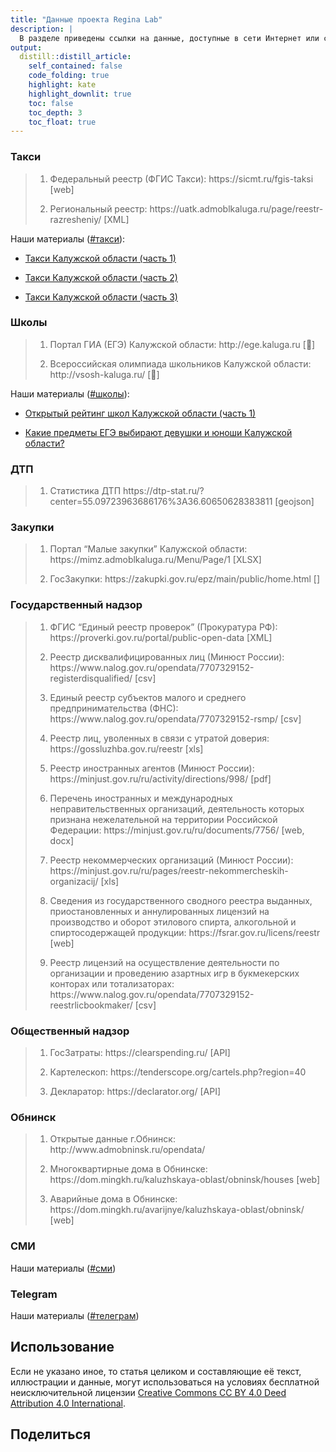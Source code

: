 ```yaml
---
title: "Данные проекта Regina Lab"
description: |
  В разделе приведены ссылки на данные, доступные в сети Интернет или собранные нами самостоятельно. Если считаете, что публикация данных нарушает ваши права или общественный порядок, уведомите нас посредством [regina.obninsk@gmail.com](mailto:regina.obninsk@gmail.com).
output:
  distill::distill_article:
    self_contained: false
    code_folding: true
    highlight: kate
    highlight_downlit: true
    toc: false
    toc_depth: 3
    toc_float: true
---
```


### Такси

> 1. Федеральный реестр (ФГИС Такси): https://sicmt.ru/fgis-taksi [web]
>
> 2. Региональный реестр: https://uatk.admoblkaluga.ru/page/reestr-razresheniy/ [XML]

Наши материалы ([#такси](https://reginaobninsklab.github.io/#category:%D1%82%D0%B0%D0%BA%D1%81%D0%B8)):

- [Такси Калужской области (часть 1)](https://reginaobninsklab.github.io/posts/kaluga-taxi-part1/)

- [Такси Калужской области (часть 2)](https://reginaobninsklab.github.io/posts/kaluga-taxi-part2/)

- [Такси Калужской области (часть 3)](https://reginaobninsklab.github.io/posts/kaluga-taxi-part3/)

### Школы

> 1. Портал ГИА (ЕГЭ) Калужской области: http://ege.kaluga.ru [🙈]
>
> 2. Всероссийская олимпиада школьников Калужской области: http://vsosh-kaluga.ru/ [🙈]

Наши материалы ([#школы](https://reginaobninsklab.github.io/#category:%D1%88%D0%BA%D0%BE%D0%BB%D1%8B)):

- [Открытый рейтинг школ Калужской области (часть 1)](https://reginaobninsklab.github.io/posts/kaluga-schools-rank-part1/)

- [Какие предметы ЕГЭ выбирают девушки и юноши Калужской области?](https://reginaobninsklab.github.io/posts/kaluga-gender-gia/)

### ДТП

> 1. Статистика ДТП https://dtp-stat.ru/?center=55.09723963686176%3A36.60650628383811 [geojson]

### Закупки 

> 1. Портал "Малые закупки" Калужской области: https://mimz.admoblkaluga.ru/Menu/Page/1 [XLSX]
>
> 2. ГосЗакупки: https://zakupki.gov.ru/epz/main/public/home.html []

### Государственный надзор

> 1. ФГИС "Единый реестр проверок" (Прокуратура РФ): https://proverki.gov.ru/portal/public-open-data [XML]
>
> 3. Реестр дисквалифицированных лиц (Минюст России): https://www.nalog.gov.ru/opendata/7707329152-registerdisqualified/ [csv]
>
> 4. Единый реестр субъектов малого и среднего предпринимательства (ФНС): https://www.nalog.gov.ru/opendata/7707329152-rsmp/ [csv]
>
> 5. Реестр лиц, уволенных в связи с утратой доверия: https://gossluzhba.gov.ru/reestr [xls]
>
> 6. Реестр иностранных агентов (Минюст России): https://minjust.gov.ru/ru/activity/directions/998/ [pdf]
>
> 7. Перечень иностранных и международных неправительственных организаций, деятельность которых признана нежелательной на территории Российской Федерации: https://minjust.gov.ru/ru/documents/7756/ [web, docx]
>
> 8. Реестр некоммерческих организаций (Минюст России): https://minjust.gov.ru/ru/pages/reestr-nekommercheskih-organizacij/ [xls]
>
> 9. Сведения из государственного сводного реестра выданных, приостановленных и аннулированных лицензий на производство и оборот этилового спирта, алкогольной и спиртосодержащей продукции: https://fsrar.gov.ru/licens/reestr [web]
> 10. Реестр лицензий на осуществление деятельности по организации и проведению азартных игр в букмекерских конторах или тотализаторах: https://www.nalog.gov.ru/opendata/7707329152-reestrlicbookmaker/ [csv]

### Общественный надзор

> 1. ГосЗатраты: https://clearspending.ru/ [API]
>
> 2. Картелескоп: https://tenderscope.org/cartels.php?region=40 
>
> 3. Декларатор: https://declarator.org/ [API]

### Обнинск

> 1. Открытые данные г.Обнинск: http://www.admobninsk.ru/opendata/
>
> 2. Многоквартирные дома в Обнинске: https://dom.mingkh.ru/kaluzhskaya-oblast/obninsk/houses [web]
>
> 3. Аварийные дома в Обнинске: https://dom.mingkh.ru/avarijnye/kaluzhskaya-oblast/obninsk/ [web]

### СМИ

Наши материалы ([#сми](https://reginaobninsklab.github.io/#category:%D1%81%D0%BC%D0%B8))

### Telegram

Наши материалы ([#телеграм](https://reginaobninsklab.github.io/#category:%D1%82%D0%B5%D0%BB%D0%B5%D0%B3%D1%80%D0%B0%D0%BC))


## Использование {.appendix}

Если не указано иное, то статья целиком и составляющие её текст, иллюстрации и данные, могут использоваться на условиях бесплатной неисключительной лицензии [Creative Commons CC BY 4.0 Deed Attribution 4.0 International](https://creativecommons.org/licenses/by/4.0/deed.ru).

## Поделиться {.appendix}

<!-- AddToAny BEGIN -->
<div class="a2a_kit a2a_kit_size_32 a2a_default_style" data-a2a-icon-color="unset">
<a class="a2a_button_telegram"></a>
<a class="a2a_button_vk"></a>
<a class="a2a_button_odnoklassniki"></a>
<a class="a2a_button_email"></a>
<a class="a2a_button_livejournal"></a>
<a class="a2a_button_mastodon"></a>
<a class="a2a_button_x"></a>
<a class="a2a_button_wechat"></a>
<a class="a2a_button_whatsapp"></a>
<a class="a2a_button_facebook_messenger"></a>
<a class="a2a_button_viber"></a>
</div>
<script async src="https://static.addtoany.com/menu/page.js"></script>
<!-- AddToAny END -->
